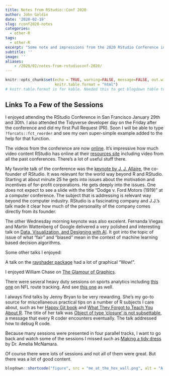 ```yaml
---
title: Notes from RStudio::Conf 2020
author: John Goldin
date: '2020-02-19'
slug: rconf2020-notes
categories:
  - other-R
tags:
  - other-R
excerpt: "Some note and impressions from the 2020 RStudio Conference in San Francisco."
subtitle: ''
image: ''
aliases:
    - /2020/02/notes-from-rstudioconf-2020/
---
```


```r
knitr::opts_chunk$set(echo = TRUE, warning=FALSE, message=FALSE, out.width = "100%",
                      knitr.table.format = "html")
# knitr.table.format is for kable. Needed this to get blogdown table to format correctly.
```
## Links To a Few of the Sessions

I enjoyed attending the RStudio Conference in San Francisco January 29th and 30th. I also attended
the Tidyverse developer day on the Friday after the conference and did my first Pull Request (PR).
Soon I will be able to type `?forcats::fct_reorder` and see my own super-simple example added to
the help for that function.

The videos from the conference are now [online](https://resources.rstudio.com/rstudio-conf-2020). It's
impressive how much video content RStudio has online at their [resources site](https://resources.rstudio.com)
including video from all the past conferences. There's a lot of useful stuff there.

My favorite talk of the conference was the [keynote by J. J. Allaire](https://resources.rstudio.com/rstudio-conf-2020/rstudio-open-source-software-for-data-science-j-j-allaire), the co-founder of RStudio. 
It was relevant for the world way beyond R and RStudio. Starting at about minute 25 he gets
into issues about the motivation and incentives of for-profit corporations.
He gets deeply into the issues. One does not expect to see a slide with the title
"Dodge v. Ford Motors (1919)" at a computer conference. The subject that 
is addressing is relevant way beyond the computer industry. RStudio is a fascinating company
and J.J.'s talk made it clear how much of the personality of the company comes directly
from its founder.

The other Wednesday morning keynote was also excelent. Fernanda Viegas and Martin Wattenberg
of Google delivered a very polished and interesting talk on [Data, Visualization, and
Designing with AI](https://resources.rstudio.com/rstudio-conf-2020/data-visualization-and-designing-ai-fernanda-viegas-and-martin-wattenberg). It got into the topic of issue of what "fair" and "biased" mean
in the context of machine learning based decision algorithms.

Some other talks I enjoyed:

A talk on the [rayshader package](https://resources.rstudio.com/rstudio-conf-2020/3d-ggplots-with-rayshader-dr-tyler-morgan-wall) 
had a lot of graphical "Wow!".

I enjoyed William Chase on [The Glamour of Graphics](https://resources.rstudio.com/rstudio-conf-2020/the-glamour-of-graphics-william-chase).

There were several heavy duty sessions on sports analytics including [this one](https://resources.rstudio.com/rstudio-conf-2020/putting-the-fun-in-functional-data-a-tidy-pipeline-to-identify-routes-in-nfl-tracking-data-dani-chu)
on NFL route tracking. And see [this one](https://resources.rstudio.com/rstudio-conf-2020/r-tidyverse-in-sports-namita-nandakumar) as well.

I always find talks by Jenny Bryan to be very rewarding. She's my go-to source for miscellaneous practical tips
on a number of R subjects I care about, such as her [Happy Git book](https://happygitwithr.com) and [What They Forgot to Teach You About R](https://rstats.wtf). 
The title of her talk was
[Object of type ‘closure’ is not subsettable](https://resources.rstudio.com/rstudio-conf-2020/object-of-type-closure-is-not-subsettable-jenny-bryan),
a message that every R coder encounters eventually. The talk addressed how to debug R code.

Because many sessions were presented in four parallel tracks, I want to go back and watch some of the sessions I missed
such as [Making a tidy dress](https://resources.rstudio.com/rstudio-conf-2020/lightning-talk-dr-amelia-mcnamara) by Dr. Amelia McNamara.

Of course there were lots of sessions and not all of them were great. But there was a lot of good content.

```r
blogdown::shortcode("figure", src = "me_at_the_hex_wall.png", alt = "A nice figure")
```


